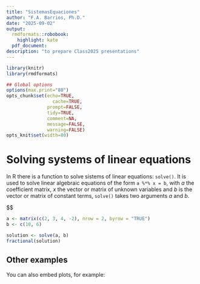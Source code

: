 ```yaml
---
title: "SistemasEquaciones"
author: "F.A. Barrios, Ph.D."
date: "2025-09-02"
output:
  rmdformats::robobook:
    highlight: kate
  pdf_document:
description: "to prepare Class2025 presentations"
---
```


```r
library(knitr)
library(rmdformats)

## Global options
options(max.print="80")
opts_chunk$set(echo=TRUE,
	             cache=TRUE,
               prompt=FALSE,
               tidy=TRUE,
               comment=NA,
               message=FALSE,
               warning=FALSE)
opts_knit$set(width=80)
```

# Solving systems of linear equations

In R there is a function to solve sistems of linear  equations: `solve()`. It is used to solve linear algebraic equations of 
the form `a %*% x = b`, with *a* the coefficient matrix, *x* the vector or matrix of unknown variables and *b* is the vector or 
matrix of constant terms, `solve()` takes two arguments *a* and *b*.

$$ 

```r

a <- matrix(c(2, 3, 4, -2), nrow = 2, byrow = "TRUE")
b <- c(10, 6)

solution <- solve(a, b)
fractional(solution)
```

## Other examples

You can also embed plots, for example:
